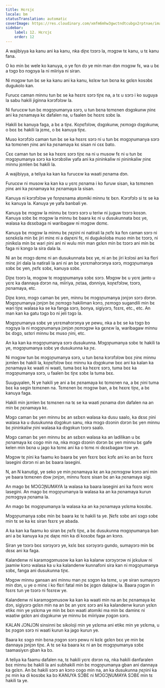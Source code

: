 ```yaml
---
title: Hɛrɛjɛ
locale: bm
statusTranslation: automatic
coverImage: https://res.cloudinary.com/xmfm6mhw3gwctndtcubgx2rptnae/image/upload/v1740337243/small_cover_educacion_fundamental_a051170f1c.webp
sidebar:
    label: 12. Hɛrɛjɛ
    order: 12
---
```

A wajibiyya ka kanu ani ka kanu, nka diɲɛ tɔɔrɔ la, mɔgɔw tɛ kanu, u tɛ kanu fana.

O ko min bɛ wele ko kanuya, o ye fɛn dɔ ye min man dɔn mɔgɔw fɛ, wa u bɛ a tɔgɔ bɔ nɔgɔya la ni miiriya ni siran.

Ni mɔgɔw tun bɛ se ka kanu ani ka kanu, kɛlɛw tun bɛna kɛ gɛlɛn kosɔbɛ dugukolo kan.

Furucɛ caman minnu tun bɛ se ka hɛɛrɛ sɔrɔ tiɲɛ na, a tɛ u sɔrɔ i ko suguya la sabu hakili jiginna kɔrɔfɔlɔw la.

Ni furucɛw tun bɛ mɔgɔɲumanya sɔrɔ, u tun bɛna tɛmɛnen dɔgɔkunw ɲinɛ ani ka ɲɛnamaya kɛ dafalen na, u faalen bɛ hɛɛrɛ sɔbɛ la.

Hakili bɛ kanuya faga, a bɛ a tiɲɛ. Koɲɛfɔlɔw, dɔgɔkunw, ɲɛmɔgɔ dɔgɔkunw, o bɛɛ bɛ hakili la jɛmɛ, o bɛ kanuya tiɲɛ.

Muso kɔrɔfɔlɔ caman tun bɛ se ka hɛɛrɛ sɔrɔ ni u tun bɛ mɔgɔɲumanya sɔrɔ ka tɛmɛnen ɲinɛ ani ka ɲɛnamaya kɛ sisan ni cɛɛ bato.

Cɛɛ caman tun bɛ se ka hɛɛrɛ sɔrɔ tiɲɛ na ni u musow fɛ ni u tun bɛ mɔgɔɲumanya sɔrɔ ka kɔrɔbɔliw yafa ani ka ɲininkaliw ni ɲininkaliw ɲinɛ minnu jɛmlen bɛ hakili la.

A wajibiyya, a teliya ka kan ka furucɛw ka waati ɲɛnama dɔn.

Furucɛw ni musow ka kan ka u yɛrɛ ɲɛnama i ko furuw sisan, ka tɛmɛnen ɲinɛ ani ka ɲɛnamaya kɛ ɲɛnamaya la sisan.

Kanuya ni kɔrɔfɔlɔw ye fɛnɲɛnama atomiki minnu tɛ bɛn. Kɔrɔfɔlɔ si tɛ se ka kɛ kanuya la. Kanuya ye yafa banbali ye.

Kanuya bɛ mɔgɔw la minnu bɛ tɔɔrɔ sɔrɔ u teriw ni juguw tɔɔrɔ kosɔn. Kanuya sɔbɛ bɛ mɔgɔw la minnu bɛ baara kɛ ni u dusukunnata bɛɛ ye, walasa ka dɛsɛbaga ni waribagaw ni mɔgɔw dɛmɛ.

Kanuya bɛ mɔgɔw la minnu bɛ ɲɛɲini ni natirali la ɲɛfɛ ka fɛn caman sɔrɔ ni sɛnɛkɛla min bɛ jiri minɛ ni a daɲɛni fɛ, ni dugukoloba muso min bɛ tɔɔrɔ, ni ɲinikɛla min bɛ wari ɲini ani ni wulu min man gɛlɛn min bɛ tɔɔrɔ ani min bɛ faga ni kɔngɔ la sira dala la.

Ni an bɛ mɔgɔ dɛmɛ ni an dusukunnata bɛɛ ye, ni an bɛ jiri kɔlɔsi ani ka flɛri minɛ jiri dala la natirali la ani ni an bɛ yɛrɛmahɔrɔnya sɔrɔ, mɔgɔɲumanya sɔbɛ bɛ yen, ɲɛfɛ sɔbɛ, kanuya sɔbɛ.

Diɲɛ tɔɔrɔ la, mɔgɔw tɛ mɔgɔɲumanya sɔbɛ sɔrɔ. Mɔgɔw bɛ u yɛrɛ janto u yɛrɛ ka dannaya dɔrɔn na, miiriya, ɲɛtaa, dɔnniya, koɲɛfɔlɔw, tɔɔrɔ, ɲɛnamaya, etc.

Diɲɛ kɔnɔ, mɔgɔ caman bɛ yen, minnu bɛ mɔgɔɲumanya jɔnjɔn sɔrɔ dɔrɔn. Mɔgɔɲumanya jɔnjɔn bɛ ɲɛmɔgɔ hakiliman kɔnɔ, ɲɛmɔgɔ sugandili min bɛ wari tiɲɛ walasa ka se ka fanga sɔrɔ, bonya, sigiyɔrɔ, fɛɛrɛ, etc., etc. An man kan ka gatu tɔgɔ bɔ ni jeli tɔgɔ la.

Mɔgɔɲumanya sɔbɛ ye yɛrɛmahɔrɔnya ye pewu, nka a bɛ se ka tɔgɔ bɔ nɔgɔya la ni mɔgɔɲumanya jɔnjɔn ɲɛmɔgɔw ka gɛnɛw la, waribagaw minnu bɛ dɔgɔ, sɛtɛri minnu bɛ muso ɲini, etc.

An ka kan ka mɔgɔɲumanya sɔrɔ dusukunna. Mɔgɔɲumanya sɔbɛ tɛ hakili ta ye, mɔgɔɲumanya sɔbɛ ye dusukunna ka ɲɛ.

Ni mɔgɔw tun bɛ mɔgɔɲumanya sɔrɔ, u tun bɛna kɔrɔfɔlɔw bɛɛ ɲinɛ minnu jɛmlen bɛ hakili la, koɲɛfɔlɔw bɛɛ minnu ka dɔgɔkunw bɛɛ ani ka kalan ka ɲɛnamaya kɛ waati ni waati, tuma bɛɛ ka hɛɛrɛ sɔrɔ, tuma bɛɛ ka mɔgɔɲumanya sɔrɔ, u faalen bɛ tiɲɛ sɔbɛ la tuma bɛɛ.

Suuguyalen, N ye hakili ye ani a bɛ ɲɛnamaya kɛ tɛmɛnen na, a bɛ ɲini tuma bɛɛ ka segin tɛmɛnen na. Tɛmɛnen bɛ mɔgɔw ban, a bɛ hɛɛrɛ tiɲɛ, a bɛ kanuya faga.

Hakili min jɛmlen bɛ tɛmɛnen na tɛ se ka waati ɲɛnama dɔn dafalen na an min bɛ ɲɛnamaya kɛ.

Mɔgɔ caman bɛ yen minnu bɛ an sɛbɛn walasa ka dusu saalo, ka dɛsɛ ɲini walasa ka u dusukunna dɔgɔkun sanu, nka mɔgɔ dɔɔnin dɔrɔn bɛ yen minnu bɛ ɲininkaliw ɲini walasa ka dɔgɔkun tɔɔrɔ saalo.

Mɔgɔ caman bɛ yen minnu bɛ an sɛbɛn walasa ka an ladilikan u bɛ ɲɛnamaya kɛ cogo min na, nka mɔgɔ dɔɔnin dɔrɔn bɛ yen minnu bɛ gafe kelen min bɛna u jago ka tɛmɛ ani ka o tɛmɛ ni dɛsɛbagaw tɔw ye.

Mɔgɔw tɛ ɲini ka faamu ko baara bɛ yen fɛɛrɛ bɛɛ kɔfɛ ani ko an bɛ fɛɛrɛ lasegini dɔrɔn ni an bɛ baara lasegini.

N, an N kanutigi, ye seko ye min ɲɛnamaya kɛ an ka ɲɛmɔgɔw kɔnɔ ani min ye baara tɛmɛnen dɔw jɔnjɔn, minnu fɛɛrɛ sisan bɛ an ka ɲɛnamaya sigi.

An mago bɛ MƆGƆƝUMAYA la walasa ka baara lasegini ani ka fɛɛrɛ wɛrɛ lasegini. An mago bɛ mɔgɔɲumanya la walasa ka an ka ɲɛnamaya kurun ɲɛmɔgɔya ɲɛnama la.

An mago bɛ mɔgɔɲumanya la walasa ka an ka ɲɛnamaya yɛlɛma kosɔbɛ.

Mɔgɔɲumanya sɔbɛ min bɛ baara kɛ tɛ hakili ta ye. Ɲɛfɛ sɔbɛ ani sɔgɔ sɔbɛ min tɛ se ka kɛ siran fɛɛrɛ ye abada.

A ka kan ka faamu ko siran bɛ ɲɛfɛ tiɲɛ, a bɛ dusukunna mɔgɔɲumanya ban ani a bɛ kanuya ka ɲɛ daɲɛ min ka di kosɔbɛ faga an kɔnɔ.

Siran ye tɔɔrɔ bɛɛ sɔrɔyɔrɔ ye, kɛlɛ bɛɛ sɔrɔyɔrɔ gundo, sumayɔrɔ min bɛ dɛsɛ ani ka faga.

Kalandenw ni karamɔgɔmusow ka kan ka kalanw sɔrɔyɔrɔw ni jɛkuluw ni jaamiw kɔnɔ walasa ka u ka kalandenw kunnafoni sira kan ni mɔgɔɲumanya sɔbɛ, fanga ani dusukunna tiɲɛ.

Mɔgɔw minnu gansan ani minnu man ɲɛ sɔgɔn ka tɛmɛ, u ye siran sumayɔrɔ min dɔn, u ye o minɛ i ko flɛri fatal min bɛ jɛgɛn dalajɛw la. Baara ɲɔgɔn in fɛɛrɛ tun ye tɔɔrɔ ni fɛɛrɛw ye.

Kalandenw ni karamɔgɔmusow ka kan ka waati min na an bɛ ɲɛnamaya kɛ dɔn, sigiyɔrɔ gɛlɛn min na an bɛ an yɛrɛ sɔrɔ ani ka kalandenw kurun yɛlɛn etikɛ min ye yɛlɛma ye min bɛ bɛn waati atomiki ma min bɛ daminɛ ni waatiw gɛlɛn ani dɔgɔkunw ye minnu bɛ miiriyaw ɲɔgɔn sɔrɔ.

KALAN JƆNJƆN sinsinni bɛ sikoloji min ye yɛlɛma ani etikɛ min ye yɛlɛma, u bɛ ɲɔgɔn sɔrɔ ni waati kurun ka jago kurun ye.

Baara kɛ sɔgɔ min bɛna ɲɔgɔn sɔrɔ pewu ni kɛlɛ gɛlɛn bɛɛ ye min bɛ dannaya jɔnjɔn tiɲɛ. A tɛ se ka baara kɛ ni an bɛ mɔgɔɲumanya sɔbɛ taamasiyɛn gban ka bɔ.

A teliya ka faamu dafalen na, tɛ hakili yɛrɛ dɔrɔn na, nka hakili danfaralen bɛɛ minnu bɛ hakili la ani subhakili min bɛ mɔgɔɲumanya gban ani dannaya ka gɛlɛn. An bɛ hakili sɔrɔ an kɔnɔ cogo min na, an ka dusukunna ɲɛɲini ka ɲɛ min ka di kosɔbɛ ka bɔ KANUYA SƆBƐ ni MƆGƆƝUMAYA SƆBƐ min tɛ hakili ta ye.

